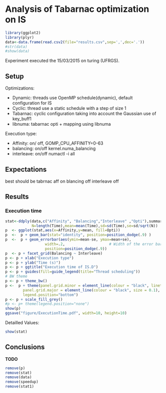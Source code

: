 Analysis of Tabarnac optimization on IS
=======================================


```r
library(ggplot2)
library(plyr)
data<-data.frame(read.csv2(file="results.csv",sep=',',dec='.'))
#str(data)
#show(data)
```
Experiment executed the 15/03/2015 on turing (UFRGS).

Setup
-----

Optimizations:

+ Dynamic: threads use OpenMP schedule(dynamic), default configuration for IS
+ Cyclic:  thread use a static schedule with a step of size 1
+ Tabarnac: cyclic configuration taking into account the Gaussian use of key_buff1
+ libnuma: tabarnac opti + mapping using libnuma


Execution type:

+ Affinity: on/ off,    GOMP_CPU_AFFINITY=0-63
+ balancing: on/off     kernel.numa_balancing
+ interleave: on/off    numactl -i all



Expectations
------------

best should be tabrnac aff on blancing off interleave off

Results
-------

###   Execution time

```r
stat<-ddply(data,c("Affinity", "Balancing","Interleave" ,"Opti"),summarise,
            N=length(Time),mean=mean(Time),sd=sd(Time),se=sd/sqrt(N))
p  <- ggplot(stat,aes(x=Affinity,y=mean, fill=Opti))
p  <-  p + geom_bar(stat="identity", position=position_dodge(.9) )
p  <-  p + geom_errorbar(aes(ymin=mean-se, ymax=mean+se),
                  width=.2,                    # Width of the error bars
                  position=position_dodge(.9))
p  <- p + facet_grid(Balancing ~ Interleave)
p <- p + xlab("Execution type")
p <- p + ylab("Time (s)")
p <- p + ggtitle("Execution time of IS.D")
p <- p + guides(fill=guide_legend(title="Thread scheduling"))
# BW theme
p <- p + theme_bw()
p <-  p + theme(panel.grid.minor = element_line(colour = "black", linetype="dashed", size = 0.1),
        panel.grid.major = element_line(colour = "black", size = 0.1),
        legend.position="bottom")
p <- p + scale_fill_grey()
#p <- p+ theme(legend.position="none")
show(p)
ggsave("figure/ExecutionTime.pdf", width=10, height=10)
```

Detailled Values:

```r
show(stat)
```

Conclusions
-----------

**TODO**

```r
remove(p)
remove(stat)
remove(data)
remove(speedup)
remove(stat1)
```
